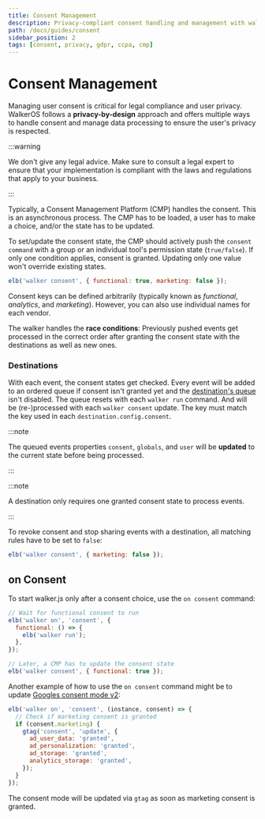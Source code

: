 ```yaml
---
title: Consent Management
description: Privacy-compliant consent handling and management with walkerOS
path: /docs/guides/consent
sidebar_position: 2
tags: [consent, privacy, gdpr, ccpa, cmp]
---
```


# Consent Management

Managing user consent is critical for legal compliance and user privacy.
WalkerOS follows a **privacy-by-design** approach and offers multiple ways to
handle consent and manage data processing to ensure the user's privacy is
respected.

:::warning

We don't give any legal advice. Make sure to consult a legal expert to ensure
that your implementation is compliant with the laws and regulations that apply
to your business.

:::

Typically, a Consent Management Platform (CMP) handles the consent. This is an
asynchronous process. The CMP has to be loaded, a user has to make a choice,
and/or the state has to be updated.

To set/update the consent state, the CMP should actively push the
`consent command` with a group or an individual tool's permission state
(`true/false`). If only one condition applies, consent is granted. Updating only
one value won't override existing states.

```js
elb('walker consent', { functional: true, marketing: false });
```

Consent keys can be defined arbitrarily (typically known as _functional_,
_analytics_, and _marketing_). However, you can also use individual names for
each vendor.

The walker handles the **race conditions**: Previously pushed events get
processed in the correct order after granting the consent state with the
destinations as well as new ones.

### Destinations

With each event, the consent states get checked. Every event will be added to an
ordered queue if consent isn't granted yet and the
[destination's queue](/docs/destinations/#configuration)
isn't disabled. The queue resets with each `walker run` command. And will be
(re-)processed with each `walker consent` update. The key must match the key
used in each `destination.config.consent`.

:::note

The queued events properties `consent`, `globals`, and `user` will be
**updated** to the current state before being processed.

:::

:::note

A destination only requires one granted consent state to process events.

:::

To revoke consent and stop sharing events with a destination, all matching rules
have to be set to `false`:

```js
elb('walker consent', { marketing: false });
```

## on Consent

To start walker.js only after a consent choice, use the `on consent` command:

```js
// Wait for functional consent to run
elb('walker on', 'consent', {
  functional: () => {
    elb('walker run');
  },
});

// Later, a CMP has to update the consent state
elb('walker consent', { functional: true });
```

Another example of how to use the `on consent` command might be to update
[Googles consent mode v2](https://developers.google.com/tag-platform/security/guides/consent?consentmode=basic):

```js
elb('walker on', 'consent', (instance, consent) => {
  // Check if marketing consent is granted
  if (consent.marketing) {
    gtag('consent', 'update', {
      ad_user_data: 'granted',
      ad_personalization: 'granted',
      ad_storage: 'granted',
      analytics_storage: 'granted',
    });
  }
});
```

The consent mode will be updated via `gtag` as soon as marketing consent is
granted.
